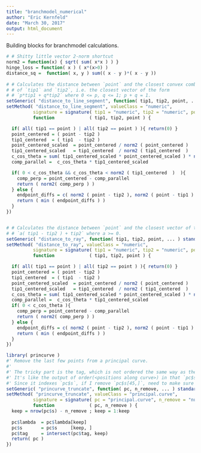```yaml
---
title: "branchmodel_numerical"
author: "Eric Kernfeld"
date: "March 30, 2017"
output: html_document
---
```


Building blocks for branchmodel calculations.

```r

# # Shitty little vector 2-norm shortcut
norm2 = function(x) { sqrt( sum( x*x ) ) }
hinge_loss = function( x ) ( x*(x>0) )
distance_sq =  function( x, y ) sum(( x - y )*( x - y ))
  
# # Calculates the distance between `point` and the closest convex combination
# # of `tip1` and `tip2`, i.e. the closest vector of the form
# # `p*tip1 + q*tip2` where 0 <= p, q <= 1; p + q = 1.
setGeneric( "distance_to_line_segment", function( tip1, tip2, point, ... ) standardGeneric( "distance_to_line_segment" ) )
setMethod( "distance_to_line_segment", valueClass = "numeric",
          signature = signature( tip1 = "numeric", tip2 = "numeric", point = "numeric" ),
          function             ( tip1, tip2, point ) {

  if( all( tip1 == point ) | all( tip2 == point ) ){ return(0) }
  point_centered = ( point - tip2 )
  tip1_centered  = ( tip1  - tip2 )
  point_centered_scaled  = point_centered / norm2 ( point_centered )
  tip1_centered_scaled   = tip1_centered  / norm2 ( tip1_centered  )
  c_cos_theta = sum( tip1_centered_scaled * point_centered_scaled ) * norm2 ( point_centered )
  comp_parallel =  c_cos_theta * tip1_centered_scaled

  if( 0 < c_cos_theta && c_cos_theta < norm2 ( tip1_centered  )  ){
    comp_perp = point_centered - comp_parallel
    return ( norm2( comp_perp ) )
  } else {
    endpoint_diffs = c( norm2 ( point - tip2 ), norm2 ( point - tip1 ) )
    return ( min ( endpoint_diffs ) )
  }
})


# # Calculates the distance between `point` and the closest vector of the form
# # `a( tip1 - tip2 ) + tip2` where a >= 0. 
setGeneric( "distance_to_ray", function( tip1, tip2, point, ... ) standardGeneric( "distance_to_ray" ) )
setMethod( "distance_to_ray", valueClass = "numeric",
          signature = signature( tip1 = "numeric", tip2 = "numeric", point = "numeric" ),
          function             ( tip1, tip2, point ) {

  if( all( tip1 == point ) | all( tip2 == point ) ){ return(0) }
  point_centered = ( point - tip2 )
  tip1_centered  = ( tip1  - tip2 )
  point_centered_scaled  = point_centered / norm2 ( point_centered )
  tip1_centered_scaled   = tip1_centered  / norm2 ( tip1_centered  )
  c_cos_theta = sum( tip1_centered_scaled * point_centered_scaled ) * norm2 ( point_centered )
  comp_parallel =  c_cos_theta * tip1_centered_scaled
  if( 0 < c_cos_theta ){
    comp_perp = point_centered - comp_parallel
    return ( norm2( comp_perp ) )
  } else {
    endpoint_diffs = c( norm2 ( point - tip2 ), norm2 ( point - tip1 ) )
    return ( min ( endpoint_diffs ) )
  }
})

library( princurve )
#' Remove the last few points from a principal curve.
#' 
#' The tricky part is the tag, which is not ordered the same way as the others.
#' It's like the output of order(<positions along curve>) in that `pc$s[pc$tag, ]` is smooth.
#' Since it indexes `pc$s`, if I remove `pc$s[45,]`, need to make sure `!any(pc$tag==45)`.
setGeneric( "princurve_truncate", function( pc, n_remove, ... ) standardGeneric( "princurve_truncate" ) )
setMethod( "princurve_truncate", valueClass = "principal.curve",
          signature = signature( pc = "principal.curve", n_remove = "numeric" ),
          function             ( pc, n_remove ) {
  keep = nrow(pc$s) - n_remove ; keep = 1:keep
  
  pc$lambda  = pc$lambda[keep]
  pc$s       = pc$s     [keep, ]
  pc$tag     = intersect(pc$tag, keep)
  return( pc )
})
```
